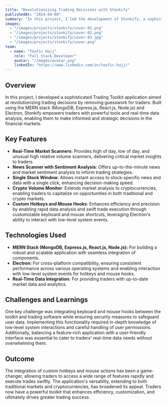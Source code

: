 ```yaml
---
title: "Revolutionizing Trading Decisions with Stonkify"
publishedAt: "2024-04-08"
summary: "In this project, I led the development of Stonkify, a sophisticated Trading Toolkit application designed to empower traders with powerful tools and real-time data analysis."
images:
  - "/images/projects/stonkify/cover-01.png"
  - "/images/projects/stonkify/cover-02.png"
  - "/images/projects/stonkify/cover-03.jpg"
  - "/images/projects/stonkify/cover.png"
team:
  - name: "Toufic Hajj"
    role: "Full Stack Developer"
    avatar: "/images/avatar.png"
    linkedIn: "https://www.linkedin.com/in/toufic-hajj/"
---
```


## Overview

In this project, I developed a sophisticated Trading Toolkit application aimed at revolutionizing trading decisions by removing guesswork for traders. Built using the MERN stack (MongoDB, Express.js, React.js, Node.js) and Electron, Stonkify empowers traders with powerful tools and real-time data analysis, enabling them to make informed and strategic decisions in the financial markets.

## Key Features

- **Real-Time Market Scanners**: Provides high of day, low of day, and unusual high relative volume scanners, delivering critical market insights to traders.
- **News Scanner with Sentiment Analysis**: Offers up-to-the-minute news and market sentiment analysis to inform trading strategies.
- **Single Stock Window**: Allows instant access to stock-specific news and data with a single click, enhancing decision-making speed.
- **Crypto Volume Monitor**: Extends market analysis to cryptocurrencies, enabling traders to capitalize on opportunities in both traditional and crypto markets.
- **Custom Hotkeys and Mouse Hooks**: Enhances efficiency and precision by enabling rapid data analysis and swift trade execution through customizable keyboard and mouse shortcuts, leveraging Electron's ability to interact with low-level system events.

## Technologies Used

- **MERN Stack (MongoDB, Express.js, React.js, Node.js):** For building a robust and scalable application with seamless integration of components.
- **Electron:** For cross-platform compatibility, ensuring consistent performance across various operating systems and enabling interaction with low-level system events for hotkeys and mouse hooks.
- **Real-Time Data Integration:** For providing traders with up-to-date market data and analytics.

## Challenges and Learnings

One key challenge was integrating keyboard and mouse hooks between the toolkit and trading software while ensuring security measures to safeguard user data. Implementing this functionality required in-depth knowledge of low-level system interactions and careful handling of user permissions. Additionally, balancing a feature-rich application with a user-friendly interface was essential to cater to traders' real-time data needs without overwhelming them.

## Outcome

The integration of custom hotkeys and mouse actions has been a game-changer, allowing traders to access a wide range of features rapidly and execute trades swiftly. The application's versatility, extending to both traditional markets and cryptocurrencies, has broadened its appeal. Traders now have a powerful toolkit that enhances efficiency, customization, and ultimately drives greater trading success.
